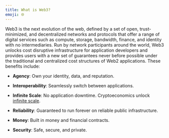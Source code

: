 ```yaml
---
title: What is Web3?
emoji: 🌐
---
```


Web3 is the next evolution of the web, defined by a set of open, trust-minimized, and decentralized networks and protocols that offer a range of digital services such as compute, storage, bandwidth, finance, and identity with no intermediaries. Run by network participants around the world, Web3 unlocks cost disruptive infrastructure for application developers and provides users with a new set of guarantees never before possible under the traditional and centralized cost structures of Web2 applications. These benefits include:

- **Agency**: Own your identity, data, and reputation.

- **Interoperability**: Seamlessly switch between applications.

- **Infinite Scale**: No application downtime. Cryptoeconomics unlock [infinite scale](https://multicoin.capital/2020/02/06/infinite-scale/).

- **Reliability**: Guaranteed to run forever on reliable public infrastructure.

- **Money**: Built in money and financial contracts.

- **Security**: Safe, secure, and private.
